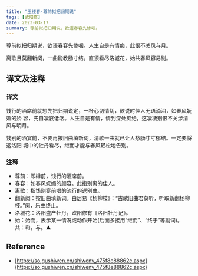 ```yaml
---
title: "玉楼春·尊前拟把归期说"
tags: [欧阳修]
date: 2023-03-17
summary: 尊前拟把归期说，欲语春容先惨咽。
---
```


尊前拟把归期说，欲语春容先惨咽。人生自是有情痴，此恨不关风与月。

离歌且莫翻新阕，一曲能教肠寸结。直须看尽洛城花，始共春风容易别。

## 译文及注释

### 译文

饯行的酒席前就想先把归期说定，一杯心切情切，欲说时佳人无语滴泪，如春风妩媚的娇
容，先自凄哀低咽。人生自是有情，情到深处痴绝，这凄凄别恨不关涉清风与明月。

饯别的酒宴前，不要再按旧曲填新词，清歌一曲就已让人愁肠寸寸郁结。一定要将这洛阳
城中的牡丹看尽，继而才能与春风轻松地告别。

### 注释

- 尊前：即樽前，饯行的酒席前。
- 春容：如春风妩媚的颜容。此指别离的佳人。
- 离歌：指饯别宴前唱的流行的送别曲。
- 翻新阕：按旧曲填新词。白居易《杨柳枝》：“古歌旧曲君莫听，听取新翻杨柳枝。”阕，乐曲终止。
- 洛城花：洛阳盛产牡丹，欧阳修有《洛阳牡丹记》。
- 始：始而，表示某一情况或动作开始(后面多接用“继而”、“终于”等副词)。共：和，与。▲

## Reference

- [https://so.gushiwen.cn/shiwenv_475f8e88862c.aspx](https://so.gushiwen.cn/shiwenv_475f8e88862c.aspx)